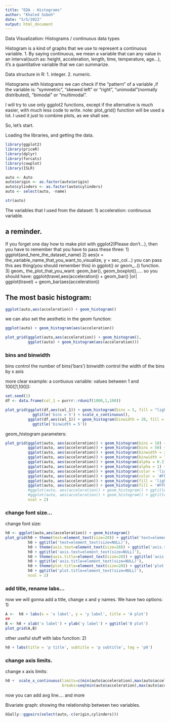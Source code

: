 ```yaml
---
title: "EDA - Histograms"
author: "Khaled Sobeh"
date: "5/5/2022"
output: html_document
---
```


Data Visualization: Histograms / continuous data types 


Histogram is a kind of graphs that we use to represent a continuous variable.
1. By saying continuous, we mean a variable that can any value in an interval(such as: height, acceleration, length, time, temperature, age...), it's a quantitative variable that we can summarize.

Data structure in R: 
1. integer.
2. numeric.

Histograms
with histograms we can check if the "pattern" of a variable ,if the variable is: "symmetric", "skewed left" or "right", "unimodal"(normally distributed), "bimodal" or "multimodal". 


I will try to use only ggplot2 functions, except if the alternative is much easier, with much less code to write. 
note: plot_grid() function will be used a lot. I used it just to combine plots, as we shall see.

So, let's start.

Loading the libraries, and getting the data.
```r
library(ggplot2)
library(priceR)
library(dplyr)
library(forcats)
library(cowplot)
library(ISLR)
```

```r
auto <- Auto
auto$origin <- as.factor(auto$origin)
auto$cylinders <- as.factor(auto$cylinders)
auto <- select(auto, -name)
```
```r
str(auto)
```

The variables that I used from the dataset:
1) acceleration: continuous variable.

## a reminder.
If you forget one day how to make plot with ggplot2(Please don't...), then you have to remember that you have to pass these three:
1) ggplot(and_here_the_dataset_name)
2) aes(x = the_variable_name_that_you_want_to_visualize, y = sec_col...)
you can pass this aes thing(you should remember this) in ggplot() or geom_..() function.
3) geom_ the_plot_that_you_want: geom_bar(), geom_boxplot().....
so you should have:
ggplot(travel,aes(acceleration)) + geom_bar() |or| ggplot(travel) + geom_bar(aes(acceleration))




## The most basic histogram:
```r
ggplot(auto,aes(acceleration)) + geom_histogram()
```

we can also set the aesthetic in the geom function:
```r
ggplot(auto) + geom_histogram(aes(acceleration))
```

```r
plot_grid(ggplot(auto,aes(acceleration)) + geom_histogram(),
          ggplot(auto) + geom_histogram(aes(acceleration)))
```


### bins and binwidth
bins control the number of bins('bars')
binwidth control the width of the bins by x axis

more clear example: a contiuous variable: values between 1 and 100([1,100]):
```r
set.seed(1)
df <- data.frame(col_1 = purrr::rdunif(1000,1,100))
```

```r
plot_grid(ggplot(df,aes(col_1)) + geom_histogram(bins = 5, fill = "lightblue", colour = "black") +
            ggtitle('bins = 5') + scale_x_continuous(),
          ggplot(df,aes(col_1)) + geom_histogram(binwidth = 20, fill = "lightblue", colour = "black") +
            ggtitle('binwidth = 5'))
```


geom_histogram parameters:
```r

plot_grid(ggplot(auto, aes(acceleration)) + geom_histogram(bins = 10) + ggtitle("bins = 10"),
          ggplot(auto, aes(acceleration)) + geom_histogram(bins = 50) + ggtitle("bins = 50"),
          ggplot(auto, aes(acceleration)) + geom_histogram(binwidth = 2) + ggtitle("binwidth = 2"),
          ggplot(auto, aes(acceleration)) + geom_histogram(binwidth = 7) + ggtitle("binwidth = 7"),
          ggplot(auto, aes(acceleration)) + geom_histogram(alpha = 0.3) + ggtitle("alpha = 0.3"),
          ggplot(auto, aes(acceleration)) + geom_histogram(alpha = 1) + ggtitle("alpha = 1"),
          ggplot(auto, aes(acceleration)) + geom_histogram(color = 'lightblue') + ggtitle("color = 'lightblue'"),
          ggplot(auto, aes(acceleration)) + geom_histogram(color = '#FFDB6D') + ggtitle("color = #FFDB6D"),
          ggplot(auto, aes(acceleration)) + geom_histogram(fill = 'lightblue') + ggtitle("fill = 'lightblue'"),
          ggplot(auto, aes(acceleration)) + geom_histogram(fill = '#FFDB6D') + ggtitle("fill = #FFDB6D"),
          #ggplot(auto, aes(acceleration)) + geom_histogram() + ggtitle(""),
          #ggplot(auto, aes(acceleration)) + geom_histogram() + ggtitle(""),
          ncol = 2)
```


### change font size...
change font size:
```r
h0 <- ggplot(auto,aes(acceleration)) + geom_histogram()
plot_grid(h0 + theme(text=element_text(size=20)) + ggtitle('text=element_text(size=20)'),
          h0 + ggtitle('text=element_text(size=NULL)'),
          h0 + theme(axis.text=element_text(size=20)) + ggtitle('axis.text=element_text(size=20)'),
          h0 + ggtitle('axis.text=element_text(size=NULL)'),
          h0 + theme(axis.title=element_text(size=20)) + ggtitle('axis.title=element_text(size=20)'),
          h0 + ggtitle('axis.title=element_text(size=NULL)'),
          h0 + theme(plot.title=element_text(size=20)) + ggtitle('plot.title=element_text(size=20)'),
          h0 + ggtitle('plot.title=element_text(size=NULL)'),
          ncol = 2)
```


### add title, rename labs...
now we will gonna add a title, change x and y names. We have two options:
1)
```r
A <-  h0 + labs(x = 'x label', y = 'y label', title = 'A plot')
##
B <- h0 + xlab('x label') + ylab('y label') + ggtitle('B plot')
plot_grid(A,B)
```

other useful stuff with labs function:
2)
```r
h0 + labs(title = 'p title', subtitle = 'p subtitle', tag = 'p0')
```


### change axis limits.
change x axis limits:
```r
h0 +  scale_x_continuous(limits=c(min(auto$acceleration),max(auto$acceleration)), #future use: just change df$col
                         breaks=seq(min(auto$acceleration),max(auto$acceleration),1)) #you can change the by(100)
```


now you can add avg line.... and more


Bivariate graph: showing the relationship between two variables.
```r
GGally::ggpairs(select(auto,-c(origin,cylinders)))
```









